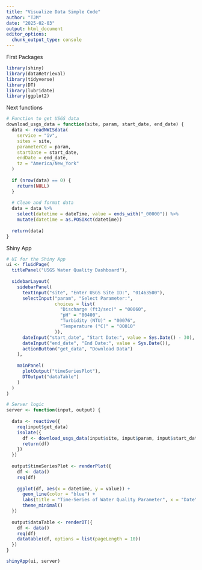 ```yaml
---
title: "Visualize Data Simple Code"
author: "TJM"
date: "2025-02-03"
output: html_document
editor_options: 
  chunk_output_type: console
---
```


First Packages
```r

library(shiny)
library(dataRetrieval)
library(tidyverse)
library(DT)
library(lubridate)
library(ggplot2)

```

Next functions
```r
# Function to get USGS data
download_usgs_data = function(site, param, start_date, end_date) {
  data <- readNWISdata(
    service = "iv",
    sites = site,
    parameterCd = param,
    startDate = start_date,
    endDate = end_date,
    tz = "America/New_York"
  )
  
  if (nrow(data) == 0) {
    return(NULL)
  }
  
  # Clean and format data
  data = data %>%
    select(datetime = dateTime, value = ends_with("_00000")) %>%
    mutate(datetime = as.POSIXct(datetime))
  
  return(data)
}
```

Shiny App
```r
# UI for the Shiny App
ui <- fluidPage(
  titlePanel("USGS Water Quality Dashboard"),
  
  sidebarLayout(
    sidebarPanel(
      textInput("site", "Enter USGS Site ID:", "01463500"),
      selectInput("param", "Select Parameter:", 
                  choices = list(
                    "Discharge (ft3/sec)" = "00060", 
                    "pH" = "00400", 
                    "Turbidity (NTU)" = "00076",
                    "Temperature (°C)" = "00010"
                  )),
      dateInput("start_date", "Start Date:", value = Sys.Date() - 30),
      dateInput("end_date", "End Date:", value = Sys.Date()),
      actionButton("get_data", "Download Data")
    ),
    
    mainPanel(
      plotOutput("timeSeriesPlot"),
      DTOutput("dataTable")
    )
  )
)

# Server logic
server <- function(input, output) {
  
  data <- reactive({
    req(input$get_data)
    isolate({
      df <- download_usgs_data(input$site, input$param, input$start_date, input$end_date)
      return(df)
    })
  })
  
  output$timeSeriesPlot <- renderPlot({
    df <- data()
    req(df)
    
    ggplot(df, aes(x = datetime, y = value)) +
      geom_line(color = "blue") +
      labs(title = "Time-Series of Water Quality Parameter", x = "Date", y = "Value") +
      theme_minimal()
  })
  
  output$dataTable <- renderDT({
    df <- data()
    req(df)
    datatable(df, options = list(pageLength = 10))
  })
}

shinyApp(ui, server)





```

